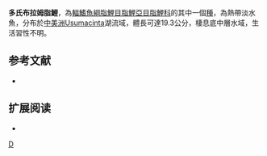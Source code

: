 {{Speciesbox 
| taxon = Bramocharax dorioni
| status = NE
| status_system = IUCN3.1
| authority =  [[Rosen|Rosen]], 1970
| synonyms = *''Bramocharax bransfordi dorioni''<br /><small>Rosen, 1970</small>
}}
'''多氏布拉姆脂鯉'''，為[[輻鰭魚綱|輻鰭魚綱]][[脂鯉目|脂鯉目]][[脂鯉亞目|脂鯉亞目]][[脂鯉科|脂鯉科]]的其中一個[[種|種]]，為熱帶淡水魚，分布於[[中美洲|中美洲]]Usumacinta湖流域，體長可達19.3公分，棲息底中層水域，生活習性不明。

==参考文献==
{{refbegin}}
*{{FishBase_species|genus=Bramocharax|species=dorioni|year=2013|month=11}}
{{refend}}

== 扩展阅读 ==
{{refbegin}}
*{{wikispecies-inline|Bramocharax dorioni|多氏布拉姆脂鯉}}
{{refend}}
{{Taxonbar|from=Q5637045}}

[[Category:布拉姆脂鯉屬|D]]


{{魚類小作品}}